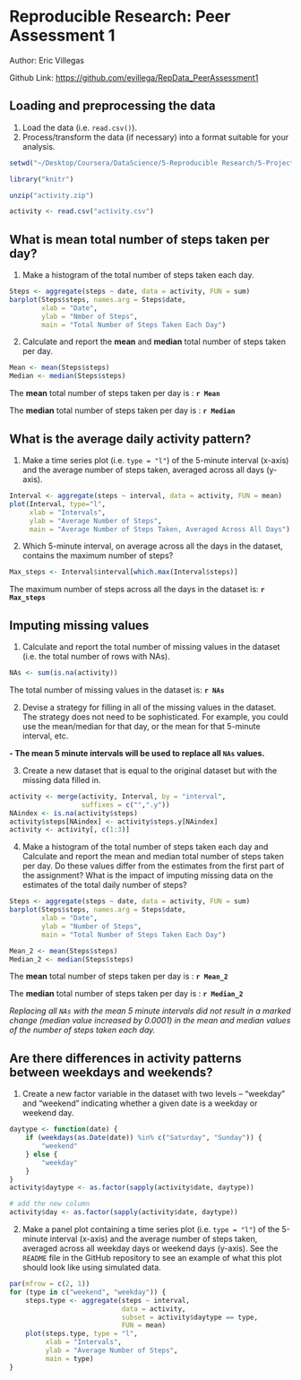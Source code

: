 
Reproducible Research: Peer Assessment 1
=====
Author: Eric Villegas

Github Link: [https://github.com/evillega/RepData_PeerAssessment1](https://github.com/evillega/RepData_PeerAssessment1)


## Loading and preprocessing the data
1.  Load the data (i.e. `read.csv()`).
2.  Process/transform the data (if necessary) into a format suitable for your analysis.

```r
setwd("~/Desktop/Coursera/DataScience/5-Reproducible Research/5-ProjectAssignment_1/RepData_PeerAssessment1/RepData_PeerAssessment1")

library("knitr")

unzip("activity.zip")

activity <- read.csv("activity.csv")
```


## What is mean total number of steps taken per day?

1. Make a histogram of the total number of steps taken each day.

```r
Steps <- aggregate(steps ~ date, data = activity, FUN = sum)
barplot(Steps$steps, names.arg = Steps$date, 
        xlab = "Date", 
        ylab = "Nmber of Steps", 
        main = "Total Number of Steps Taken Each Day")
```

2. Calculate and report the **mean** and **median** total number of steps taken per day.

```r
Mean <- mean(Steps$steps)
Median <- median(Steps$steps)
```
The **mean** total number of steps taken per day is : **`r Mean`**

The **median** total number of steps taken per day is : **`r Median`**


## What is the average daily activity pattern?

1. Make a time series plot (i.e. `type = "l"`) of the 5-minute interval (x-axis) and the average number of steps taken, averaged across all days (y-axis).

```r
Interval <- aggregate(steps ~ interval, data = activity, FUN = mean)
plot(Interval, type="l", 
     xlab = "Intervals", 
     ylab = "Average Number of Steps", 
     main = "Average Number of Steps Taken, Averaged Across All Days")
```

2. Which 5-minute interval, on average across all the days in the dataset, contains the maximum number of steps?

```r
Max_steps <- Interval$interval[which.max(Interval$steps)]
```

The maximum number of steps across all the days in the dataset is: **`r Max_steps`**


## Imputing missing values

1.  Calculate and report the total number of missing values in the dataset (i.e. the total number of rows with NAs).

```r
NAs <- sum(is.na(activity))
```

The total number of missing values in the dataset is: **`r NAs`**

2.  Devise a strategy for filling in all of the missing values in the dataset. The strategy does not need to be sophisticated. For example, you could use the mean/median for that day, or the mean for that 5-minute interval, etc.

**- The mean 5 minute intervals will be used to replace all `NAs` values.**

3.  Create a new dataset that is equal to the original dataset but with the missing data filled in.

```r
activity <- merge(activity, Interval, by = "interval", 
                  suffixes = c("",".y"))
NAindex <- is.na(activity$steps)
activity$steps[NAindex] <- activity$steps.y[NAindex]
activity <- activity[, c(1:3)]
```

4.  Make a histogram of the total number of steps taken each day and Calculate and report the mean and median total number of steps taken per day. Do these values differ from the estimates from the first part of the assignment? What is the impact of imputing missing data on the estimates of the total daily number of steps?

```r
Steps <- aggregate(steps ~ date, data = activity, FUN = sum)
barplot(Steps$steps, names.arg = Steps$date, 
        xlab = "Date", 
        ylab = "Number of Steps", 
        main = "Total Number of Steps Taken Each Day")
```

```r
Mean_2 <- mean(Steps$steps)
Median_2 <- median(Steps$steps)
```
The **mean** total number of steps taken per day is : **`r Mean_2`**

The **median** total number of steps taken per day is : **`r Median_2`**

*Replacing all `NAs` with the mean 5 minute intervals did not result in a marked change (median value increased by 0.0001) in the mean and median values of the number of steps taken each day.*


## Are there differences in activity patterns between weekdays and weekends?

1.  Create a new factor variable in the dataset with two levels – “weekday” and “weekend” indicating whether a given date is a weekday or weekend day.

```r
daytype <- function(date) {
    if (weekdays(as.Date(date)) %in% c("Saturday", "Sunday")) {
        "weekend"
    } else {
        "weekday"
    }
}
activity$daytype <- as.factor(sapply(activity$date, daytype))

# add the new column
activity$day <- as.factor(sapply(activity$date, daytype)) 
```
2.  Make a panel plot containing a time series plot (i.e. `type = "l"`) of the 5-minute interval (x-axis) and the average number of steps taken, averaged across all weekday days or weekend days (y-axis). See the `README` file in the GitHub repository to see an example of what this plot should look like using simulated data.

```r
par(mfrow = c(2, 1))
for (type in c("weekend", "weekday")) {
    steps.type <- aggregate(steps ~ interval, 
                            data = activity, 
                            subset = activity$daytype == type, 
                            FUN = mean)
    plot(steps.type, type = "l", 
         xlab = "Intervals",
         ylab = "Average Number of Steps",
         main = type)
}
```